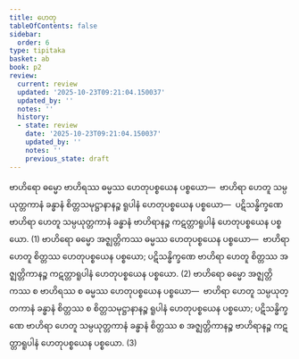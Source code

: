 ```yaml
---
title: ဟေတု
tableOfContents: false
sidebar:
  order: 6
type: tipitaka
basket: ab
book: p2
review:
  current: review
  updated: '2025-10-23T09:21:04.150037'
  updated_by: ''
  notes: ''
  history:
  - state: review
    date: '2025-10-23T09:21:04.150037'
    updated_by: ''
    notes: ''
    previous_state: draft
---
```



<ReviewStatus review={frontmatter.review} showDetails={true} />

<HypothesisAnnotation frontmatter={frontmatter} />

<DynamicBreadcrumb />

<Division number="340" book="p2" e="ch" v="38" p="184">

<Paragraph number="3154" book="p2">
ဗာဟိရော ဓမ္မော ဗာဟိရဿ ဓမ္မဿ ဟေတုပစ္စယေန ပစ္စယော—  ဗာဟိရာ ဟေတူ သမ္ပယုတ္တကာနံ ခန္ဓာနံ စိတ္တသမုဋ္ဌာနာနဉ္စ ရူပါနံ ဟေတုပစ္စယေန ပစ္စယော—  ပဋိသန္ဓိက္ခဏေ ဗာဟိရာ ဟေတူ သမ္ပယုတ္တကာနံ ခန္ဓာနံ ဗာဟိရာနဉ္စ ကဋတ္တာရူပါနံ ဟေတုပစ္စယေန ပစ္စယော. (1)
</Paragraph>

<Paragraph number="3155" book="p2">
ဗာဟိရော ဓမ္မော အဇ္ဈတ္တိကဿ ဓမ္မဿ ဟေတုပစ္စယေန ပစ္စယော—  ဗာဟိရာ ဟေတူ စိတ္တဿ ဟေတုပစ္စယေန ပစ္စယော; ပဋိသန္ဓိက္ခဏေ ဗာဟိရာ ဟေတူ စိတ္တဿ အဇ္ဈတ္တိကာနဉ္စ ကဋတ္တာရူပါနံ ဟေတုပစ္စယေန ပစ္စယော. (2)
</Paragraph>

<Paragraph number="3156" book="p2">
ဗာဟိရော ဓမ္မော အဇ္ဈတ္တိကဿ စ ဗာဟိရဿ စ ဓမ္မဿ ဟေတုပစ္စယေန ပစ္စယော—  ဗာဟိရာ ဟေတူ သမ္ပယုတ္တကာနံ ခန္ဓာနံ စိတ္တဿ စ စိတ္တသမုဋ္ဌာနာနဉ္စ ရူပါနံ ဟေတုပစ္စယေန ပစ္စယော; ပဋိသန္ဓိက္ခဏေ ဗာဟိရာ ဟေတူ သမ္ပယုတ္တကာနံ ခန္ဓာနံ စိတ္တဿ စ အဇ္ဈတ္တိကာနဉ္စ ဗာဟိရာနဉ္စ ကဋတ္တာရူပါနံ ဟေတုပစ္စယေန ပစ္စယော. (3)
</Paragraph>
</Division>